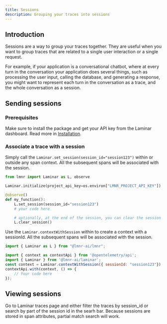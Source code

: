 ```yaml
---
title: Sessions
description: Grouping your traces into sessions
---
```


## Introduction

Sessions are a way to group your traces together. 
They are useful when you want to group traces that are related to a single user interaction or a single request.

For example, if your application is a conversational chatbot, where at every turn in the conversation your application
does several things, such as processing the user input, calling the database, and generating a response,
you might want to represent each turn in the conversation as a trace, and the whole conversation as a session.

## Sending sessions

### Prerequisites

Make sure to install the package and get your API key from the Laminar dashboard.
Read more in [Installation](/overview#installation).

### Associate a trace with a session

<Tabs>
<Tab title="Python">

Simply call the `Laminar.set_session(session_id="session123")` within or outside any span context.
All the subsequent spans will be associated with the session.

```python
from lmnr import Laminar as L, observe

Laminar.initialize(project_api_key=os.environ["LMNR_PROJECT_API_KEY"])

@observe()
def my_function():
    L.set_session(session_id="session123")
    # your code here

    # optionally, at the end of the session, you can clear the session id
    L.clear_session()
```
</Tab>
<Tab title="JavaScript/TypeScript">

Use the `Laminar.contextWithSession` within to create a context with a sessionId.
All the subsequent spans will be associated with the session.

```javascript
import { Laminar as L } from "@lmnr-ai/lmnr";

import { context as contextApi } from '@opentelemetry/api';
import { Laminar } from '@lmnr-ai/laminar';
const context = Laminar.contextWithSession({ sessionId: "session123"});
contextApi.with(context, () => {
    // Your code here
});
```
</Tab>
</Tabs>

## Viewing sessions

Go to Laminar traces page and either filter the traces by session_id or search by part of the session id in the searh bar.
Because sessions are stored in span attributes, partial match search will work.